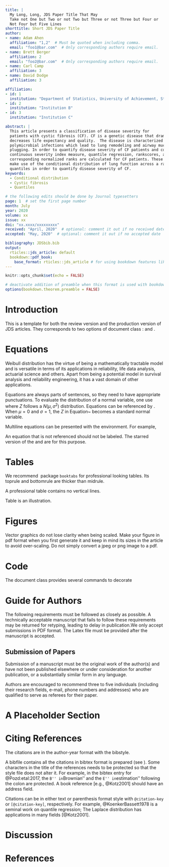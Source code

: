 ```yaml
---
title: |
  My Long, Long, JDS Paper Title That May
  Take not One but Two or not Two but Three or not Three but Four or
  Not Four but Five Lines
shorttitle: Short JDS Paper Title
author:
- name: Adam Ahen
  affiliation: "1,2"  # Must be quoted when including comma.
  email: "foo1@bar.com"  # Only corresponding authors require email.
- name: Brett Berger
  affiliation: 2
  email: "foo2@bar.com"  # Only corresponding authors require email.
- name: Carl Camp
  affiliation: 3
- name: David Dodge
  affiliation: 3

affiliation:
- id: 1
  institution: "Department of Statistics, University of Achievement, Street Address, Country"
- id: 2
  institution: "Institution B"
- id: 3
  institution: "Institution C"

abstract: |
  This article presents a classification of disease severity for
  patients with cystic fibrosis (CF). CF is a genetic disease that dramatically
  decreases life expectancy and quality.  The disease is characterized by
  polymicrobial infections which lead to lung remodeling and airway mucus
  plugging. In order to quantify disease severity of CF patients and compute a
  continuous severity index measure, quantile regression, rankscores, and
  corresponding normalized ranks are calculated for CF patients. These ranks
  make use of the conditional distribution of lung function across a range of
  quantiles in order to quantify disease severity of CF.
keywords: 
  - Conditional distribution
  - Cystic fibrosis
  - Quantiles

# the following edits should be done by Journal typesetters
page: 1  # set the first page number
month: July
year: 2020
volume: xx
issue: xx
doi: "xx.xxxx/xxxxxxxxx"
received: "April, 2020"  # optional: comment it out if no received date
accepted: "May, 2020"  # optional: comment it out if no accepted date

bibliography: JDSbib.bib
output:
  rticles::jds_article: default
  bookdown::pdf_book:
    base_format: rticles::jds_article # for using bookdown features like \@ref()
---
```


```r
knitr::opts_chunk$set(echo = FALSE)

# deactivate addition of preamble when this format is used with bookdown
options(bookdown.theorem.preamble = FALSE)
```


# Introduction {#sec:intro}

This is a template for both the review version and the production
version of JDS articles. They corresponds to two options of document
class \texttt{jds}: \texttt{review} and \texttt{inpress}.


\lipsum[1-2]


# Equations {#sec:eq}

Weibull distribution has the virtue of being a mathematically tractable model
and is versatile in terms of its applications in reliability, life data
analysis, actuarial science and others. Apart from being a potential model in
survival analysis and reliability engineering, it has a vast domain of other
applications.

Equations are always parts of sentences, so they need to have
appropriate punctuations. To evaluate the distribution of a normal
variable, one use
\begin{equation}
  \label{eq:cdf}
  \Pr(Z \le t) = \Phi\left(\frac{Z - \mu}{\sigma} \right),
\end{equation}
where $Z$ follows a $N(\mu, \sigma^2)$ distribution.
Equations can be referenced by \texttt{$\backslash$eqref}.
When $\mu = 0$ and $\sigma = 1$, the $Z$ in Equation~\eqref{eq:cdf}
becomes a standard normal variable.


Multiline equations can be presented with the \texttt{align}
environment. For example,
\begin{align*}
  g_{\mu}(\phi) = 0, \\
  g_{\mu}(X) = 1.
\end{align*}


An equation that is not referenced should not be labeled. The starred
version of the \texttt{equation} and \texttt{align} are for this purpose.

# Tables {#sec:tabs}

We recommend \LaTeX\ package `booktabs` for professional
looking tables. Its toprule and bottomrule are thicker than midrule.

A professional table contains no vertical lines.

Table \ref{tab:realdata} is an illustration.

\begin{table}[tbp]
  \caption{Analysis results for real data. Point
    estimates (EST) from both two-piece method and marginal method are
    reported. Standard error of point estimates are evaluated by
    parametric bootstrap (SE).}%
  \label{tab:realdata}
  \centering
  \begin{tabular}{llrrrr}
    \toprule
    \multicolumn{1}{l}{Season} & \multicolumn{1}{l}{Parameter}
                               & \multicolumn{2}{c}{Two-piece method} & \multicolumn{2}{c}{Marginal method}                         \\
    \cmidrule(r){3-4} \cmidrule(r){5-6}
                               &                                      & EST                                 & SE    & EST   & SE    \\
    \midrule
    Summer                     & $\lambda_1$                          & 2.841                               & 0.459 & 1.090 & 0.280 \\
                               & $\lambda_0$                          & 0.179                               & 0.014 & 0.158 & 0.015 \\
                               & $\sigma$                             & 1.335                               & 0.106 & 0.999 & 0.104 \\
                               & $\sigma_\epsilon (\times 10^{-2})$   & 1.854                               & 0.087 & 1.879 & 0.078 \\
    Winter                     & $\lambda_1$                          & 6.225                               & 0.825 & 4.720 & 0.711 \\
                               & $\lambda_0$                          & 0.118                               & 0.010 & 0.114 & 0.009 \\
                               & $\sigma$                             & 1.506                               & 0.095 & 1.454 & 0.089 \\
                               & $\sigma_\epsilon (\times 10^{-2})$   & 0.908                               & 0.036 & 0.934 & 0.043 \\
    \bottomrule
  \end{tabular}
\end{table}




# Figures {#sec:figs}

Vector graphics do not lose clarity when being scaled. Make your
figure in pdf format when you first generate it and keep in mind its
sizes in the article to avoid over-scaling. Do not simply convert a
jpeg or png image to a pdf.

# Code {#sec:code}

The document class \texttt{jds} provides several commands to decorate
\begin{itemize}
  \item inline code, such as \code{print("Hello world!")};
  \item programming language, such as \proglang{R}, \proglang{Python}, and
        \proglang{C++};
  \item software package, such as \pkg{stats}, \pkg{utils}.
\end{itemize}


# Guide for Authors {#sec:guide-authors}

The following requirements must be followed as closely as possible. A
technically acceptable manuscript that fails to follow these requirements may be
returned for retyping, leading to delay in publication.We only accept
submissions in PDF format. The Latex file must be provided after the manuscript
is accepted.

## Submission of Papers

Submission of a manuscript must be the original work of the author(s) and have
not been published elsewhere or under consideration for another publication, or
a substantially similar form in any language.

Authors are encouraged to recommend three to five individuals (including their
research fields, e-mail, phone numbers and addresses) who are qualified to serve
as referees for their paper.


<!-- ## Manuscript Preparation -->

<!-- All manuscripts should be written in English. Letters are generally no more than -->
<!-- three journal pages. The supporting organization and the grant number should be -->
<!-- given at the end of the manuscript. For more details of submission format, -->
<!-- please visit the website: -->

<!-- \begin{itemize} -->
<!-- \item Title: The title of the paper should be concise but informative. -->
<!-- \item Author name(s): A list of all authors, as well as corresponding addresses, -->
  <!-- should be provided on the title page. Authors’ names should be given in a -->
  <!-- consistent form on all publications to facilitate indexing. It will be better -->
  <!-- if the fax number(s), e-mail address(es), and telephone number(s) are all -->
  <!-- provided. -->
<!-- \item Abstract: The abstract should be no longer than 100 words. It should be -->
  <!-- informative, without descriptive words or citations, and contain the major -->
  <!-- conclusions and quantitative results or other significant items in the -->
  <!-- paper. Together with the title, the abstract must be adequate as an index to -->
  <!-- all the subjects treated in the paper, and will be used as a base for -->
  <!-- indexing. -->
<!-- \item Main body of the paper: The body of the paper should include all the -->
  <!-- information of the research, but no subtitles. -->
<!-- \item Formulas: Formulas should be punctuated and aligned to bring out their -->
  <!-- structure, and numbered consecutively in round brackets on the right-hand side -->
  <!-- of the page. -->
<!-- \item Notation: Notation must be legible, clear, compact, and consistent with -->
  <!-- standard usage. All unusual symbols whose identity may not be obvious, -->
  <!-- including subscript or superscript, must be made comprehensible. Physical and -->
  <!-- mathematical variables should be in italic, vectors in boldface. Units, -->
  <!-- abbreviations and special functions should be upright. Please add notes to -->
  <!-- explain any other special symbols. -->
<!-- \item Figures: Figures should be original laser prints with high contrast, -->
  <!-- suitable for immediate reproduction, typed on separate sheets and identified -->
  <!-- by its number. They will normally be reduced to one column width (6--8 cm). In -->
  <!-- the figures, the main lines should be about 0.3 mm in width, and the assistant -->
  <!-- lines 0.15 mm. Notations in the figures should be distinct and consistent with -->
  <!-- the same ones in the text, and their font size will be 7--9 pt. The positions -->
  <!-- of figures should be marked in the text by boxes of a suitable size. Each -->
  <!-- figure should have its own caption. For photographs, the original photos must -->
  <!-- be supplied with good contrast and clearly distinguishable details. -->
<!-- \item Tables: Tables, numbered in order of appearance, should be appended on -->
  <!-- separate sheets and identified with appropriate titles.The table title, which -->
  <!-- should be brief, goes above the table. A detailed description of its contents -->
  <!-- or table footnotes should be given directly below the body of the table. -->
<!-- \item References: References must be published work, and numbered consecutively -->
  <!-- in order of their first citation. References should be listed individually at -->
  <!-- the end of the text and indicated in the text with a superscript number in -->
  <!-- square brackets. All of the references’ authors, as well as the titles of the -->
  <!-- referenced articles, should be given. -->
<!-- \item Proofs: Authors will receive a letter informing them whether the -->
  <!-- manuscript is accepted or rejected in two months. Authors should return their -->
  <!-- revisions to the Manuscript Office within one month on receipt. When an -->
  <!-- article has been amended in compliance with the comments of referee(s), an -->
  <!-- electronic file of the final version should be sent with the revised -->
  <!-- manuscript. Proofs will be sent to the authors and should be returned -->
  <!-- preferably within 48 hours to avoid publication delays. -->
<!-- \end{itemize} -->


# A Placeholder Section {#sec:placeholder}

\lipsum[4-7]

# Citing References {#sec:citations}

The citations are in the author-year format with the
\texttt{chicago} bibstyle.

A bibfile contains all the citations in
bibtex format is prepared (see \texttt{JDSbib.bib}). Some characters
in the title of the references needs to be protected so that the style
file does not alter it. For example, in the bibtex entry for
@Pozd:etal:2017, the ``B'' in ``Brownian'' and the ``E'' in
``estimation''  following the colon are protected.
A book reference [e.g., @Kotz2001] should have an address field.


Citations can be in either text or parenthesis format style with `@citation-key` or `[@citation-key]`,
respectively. For example, @KoenkerBassett1978 is a seminal
work on quantile regression; The Laplace distribution has applications
in many fields [@Kotz2001].


# Discussion

\lipsum[1-3]

# References {-}
